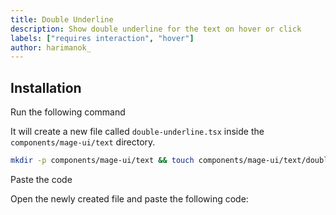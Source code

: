 ```yaml
---
title: Double Underline
description: Show double underline for the text on hover or click
labels: ["requires interaction", "hover"]
author: harimanok_
---
```


<ComponentPreview name="text-double-underline--docs" />

## Installation

<Steps>
<Step>Run the following command</Step>

It will create a new file called `double-underline.tsx` inside the `components/mage-ui/text` directory.

```bash
mkdir -p components/mage-ui/text && touch components/mage-ui/text/double-underline.tsx
```

<Step>Paste the code</Step>

Open the newly created file and paste the following code:

```jsx file=<rootDir>/mage-ui/text/double-underline.tsx

```

</Steps>
